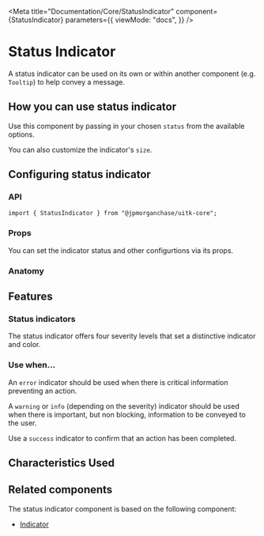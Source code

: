 
<Meta
  title="Documentation/Core/StatusIndicator"
  component={StatusIndicator}
  parameters={{
    viewMode: "docs",
  }}
/>

# Status Indicator

A status indicator can be used on its own or within another component (e.g. `Tooltip`) to help convey a message.

<Canvas>
  <Story id="core-statusindicator--default-status-indicator" />
</Canvas>

## How you can use status indicator

Use this component by passing in your chosen `status` from the available options.

You can also customize the indicator's `size`.

## Configuring status indicator

### API

```
import { StatusIndicator } from "@jpmorganchase/uitk-core";
```

### Props

You can set the indicator status and other configurtions via its props.

<ArgsTable of={StatusIndicator} />

### Anatomy

<Canvas>
  <ComponentAnatomy>
    <StatusIndicator status="info" />
  </ComponentAnatomy>
</Canvas>

## Features

### Status indicators

The status indicator offers four severity levels that set a distinctive indicator and color.

<Canvas>
  <Story id="core-statusindicator--all-status-indicators" />
</Canvas>

### Use when...

An `error` indicator should be used when there is critical information preventing an action.

A `warning` or `info` (depending on the severity) indicator should be used when there is important, but non blocking, information to be conveyed to the user.

Use a `success` indicator to confirm that an action has been completed.

## Characteristics Used

<CharacteristicUsage of={StatusIndicator} />

## Related components

The status indicator component is based on the following component:

- [Indicator](?path=/story/documentation-styles-and-theming-foundations-indicatorography--page)

<HelpAndSupport />
